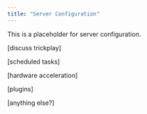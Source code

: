 ```yaml
---
title: "Server Configuration"
---
```


This is a placeholder for server configuration.

[discuss trickplay]

[scheduled tasks]

[hardware acceleration]

[plugins]

[anything else?]
